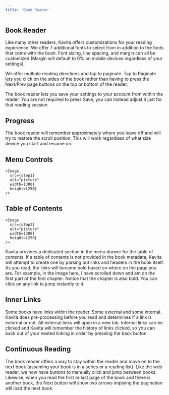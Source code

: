 ```yaml
---
title: 'Book Reader'
---
```



## Book Reader

Like many other readers, Kavita offers customizations for your reading experience. We offer 7 additional fonts to select from in addition to the fonts that come with the book. Font sizing, line spacing, and margin can all be customized (Margin will default to 0% on mobile devices regardless of your settings). 

We offer multiple reading directions and tap to paginate. Tap to Paginate lets you click on the sides of the book rather than having to press the Next/Prev page buttons on the top or bottom of the reader. 

The book reader lets you save your settings to your account from within the reader. You are not required to press Save, you can instead adjust it just for that reading session. 

## Progress
The book reader will remember approximately where you leave off and will try to restore the scroll position. This will work regardless of what size device you start and resume on. 

## Menu Controls
    <Image
      src={step1}
      alt="picture"
      width={300} 
      height={250}
    />

## Table of Contents

    <Image
      src={step2}
      alt="picture"
      width={300} 
      height={250}
    />

Kavita provides a dedicated section in the menu drawer for the table of contents. If a table of contents is not provided in the book metadata, Kavita will attempt to create one by parsing out links and headers in the book itself. As you read, the links will become bold based on where on the page you are. For example, in the image here, I have scrolled down and am on the first part of the first chapter. Notice that the chapter is also bold. You can click on any link to jump instantly to it. 

## Inner Links
Some books have links within the reader. Some external and some internal. Kavita does pre-processing before you read and determines if a link is external or not. All external links will open in a new tab. Internal links can be clicked and Kavita will remember the history of links clicked, so you can back out of your nested linking in order by pressing the back button. 

## Continuous Reading
The book reader offers a way to stay within the reader and move on to the next book (assuming your book is in a series or a reading list). Like the web reader, we now have buttons to manually click and jump between books. Likewise, when you read the first or last page of the book and there is another book, the Next button will show two arrows implying the pagination will load the next book.

